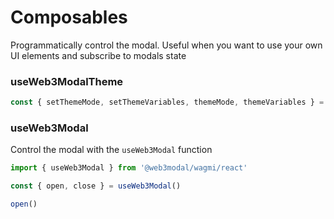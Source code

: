 # Composables

Programmatically control the modal. Useful when you want to use your own UI elements and subscribe to modals state

### useWeb3ModalTheme

```ts
const { setThemeMode, setThemeVariables, themeMode, themeVariables } = useWeb3ModalTheme()
```

### useWeb3Modal

Control the modal with the `useWeb3Modal` function
```ts
import { useWeb3Modal } from '@web3modal/wagmi/react'

const { open, close } = useWeb3Modal()

open()
```

